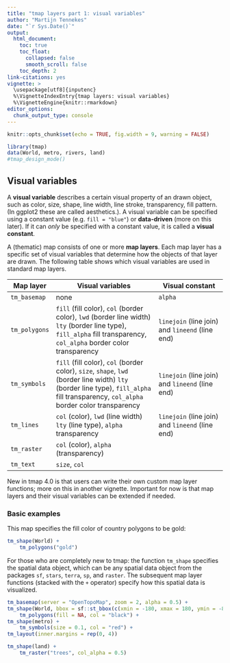 ```yaml
---
title: "tmap layers part 1: visual variables"
author: "Martijn Tennekes"
date: "`r Sys.Date()`"
output: 
  html_document:
    toc: true
    toc_float:
      collapsed: false
      smooth_scroll: false
    toc_depth: 2
link-citations: yes
vignette: >
  \usepackage[utf8]{inputenc}
  %\VignetteIndexEntry{tmap layers: visual variables}
  %\VignetteEngine{knitr::rmarkdown}
editor_options: 
  chunk_output_type: console
---
```


```r
knitr::opts_chunk$set(echo = TRUE, fig.width = 9, warning = FALSE)
```

```r
library(tmap)
data(World, metro, rivers, land)
#tmap_design_mode()
```

## Visual variables

A **visual variable** describes a certain visual property of an drawn object, such as color, size, shape, line width, line stroke, transparency, fill pattern. (In ggplot2 these are called aesthetics.). A visual variable can be specified using a constant value (e.g. `fill = "blue"`) or **data-driven** (more on this later). If it can *only* be specified with a constant value, it is called a **visual constant**. 

A (thematic) map consists of one or more **map layers**. Each map layer has a specific set of visual variables that determine how the objects of that layer are drawn. The following table shows which visual variables are used in standard map layers.

| Map layer			| Visual variables | Visual constant |
|-				|---							|--							|
| `tm_basemap`  	| none							| `alpha`						|
| `tm_polygons`     | `fill` (fill color), `col` (border color), `lwd` (border line width) `lty` (border line type), `fill_alpha` fill transparency, `col_alpha` border color transparency		| `linejoin` (line join) and `lineend` (line end) |
| `tm_symbols`		| `fill` (fill color), `col` (border color), `size`, `shape`, `lwd` (border line width) `lty` (border line type), `fill_alpha` fill transparency, `col_alpha` border color transparency		| `linejoin` (line join) and `lineend` (line end) |
| `tm_lines`   		| `col` (color), `lwd` (line width) `lty` (line type), `alpha` transparency	| `linejoin` (line join) and `lineend` (line end) |
| `tm_raster`   	| `col` (color), `alpha` (transparency)	| |
| `tm_text`   		| `size`, `col` | |

New in tmap 4.0 is that users can write their own custom map layer functions; more on this in another vignette. Important for now is that map layers and their visual variables can be extended if needed.   

### Basic examples

This map specifies the fill color of country polygons to be gold:

```r
tm_shape(World) +
	tm_polygons("gold")
```

For those who are completely new to tmap: the function `tm_shape` specifies the spatial data object, which can be any spatial data object from the packages `sf`, `stars`, `terra`, `sp`, and `raster`. The subsequent map layer functions (stacked with the `+` operator) specify how this spatial data is visualized. 

```r
tm_basemap(server = "OpenTopoMap", zoom = 2, alpha = 0.5) +
tm_shape(World, bbox = sf::st_bbox(c(xmin = -180, xmax = 180, ymin = -86, ymax = 86))) +
	tm_polygons(fill = NA, col = "black") +
tm_shape(metro) +
	tm_symbols(size = 0.1, col = "red") +
tm_layout(inner.margins = rep(0, 4))
```

```r
tm_shape(land) +
	tm_raster("trees", col_alpha = 0.5)
```



##

